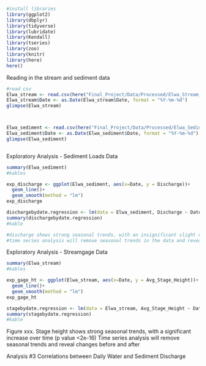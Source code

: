 

```r
#install libraries
library(ggplot2)
library(dbplyr)
library(tidyverse)
library(lubridate)
library(Kendall)
library(tseries)
library(zoo)
library(knitr)
library(here)
here()

```

Reading in the stream and sediment data

```r
#read csv
Elwa_stream <- read.csv(here("Final_Project/Data/Processed/Elwa_Stream_Wrangled.csv"))
Elwa_stream$Date <- as.Date(Elwa_stream$Date, format = "%Y-%m-%d")
glimpse(Elwa_stream)



Elwa_sediment <- read.csv(here("Final_Project/Data/Processed/Elwa_Sediment_Wrangled.csv"))
Elwa_sediment$Date <- as.Date(Elwa_sediment$Date, format = "%Y-%m-%d")
glimpse(Elwa_sediment)



```

Exploratory Analysis - Sediment Loads Data
```r
summary(Elwa_sediment)
#kables

exp_discharge <- ggplot(Elwa_sediment, aes(x=Date, y = Discharge))+
  geom_line()+
  geom_smooth(method = "lm")
exp_discharge

dischargebydate.regression <- lm(data = Elwa_sediment, Discharge ~ Date)
summary(dischargebydate.regression)
#kable

#discharge shows strong seasonal trends, with an insignificant slight decrease over time (p value = 0.072918)
#time series analysis will remove seasonal trends in the data and reveal changes before and after dam removal

```

Exploratory Analysis - Streamgage Data
```r
summary(Elwa_stream)
#kables

exp_gage_ht <- ggplot(Elwa_stream, aes(x=Date, y = Avg_Stage_Height))+
  geom_line()+
  geom_smooth(method = "lm")
exp_gage_ht

stagebydate.regression <- lm(data = Elwa_stream, Avg_Stage_Height ~ Date)
summary(stagebydate.regression)
#kable

```
Figure xxx. Stage height shows strong seasonal trends, with a significant increase over time (p value <2e-16)
Time series analysis will remove seasonal trends and reveal changes before and after


Analysis #3
Correlations between Daily Water and Sediment Discharge


